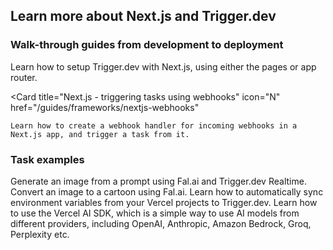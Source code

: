 ## Learn more about Next.js and Trigger.dev

### Walk-through guides from development to deployment

<CardGroup cols={2}>
  <Card title="Next.js - setup guide" icon="N" href="/guides/frameworks/nextjs">  
    Learn how to setup Trigger.dev with Next.js, using either the pages or app router.
  </Card>

  <Card
    title="Next.js - triggering tasks using webhooks"
    icon="N"
    href="/guides/frameworks/nextjs-webhooks"
  >
    Learn how to create a webhook handler for incoming webhooks in a Next.js app, and trigger a task from it.
  </Card>
</CardGroup>

### Task examples

<CardGroup cols={2}>
  <Card
    title="Fal.ai with Realtime in Next.js"
    img="/images/fal-realtime-thumbnail.png"
    href="/guides/examples/fal-ai-realtime"
  >
    Generate an image from a prompt using Fal.ai and Trigger.dev Realtime.
  </Card>
  <Card
    title="Generate a cartoon using Fal.ai in Next.js"
    img="/images/fal-generate-cartoon-thumbnail.png"
    href="/guides/examples/fal-ai-image-to-cartoon"
  >
    Convert an image to a cartoon using Fal.ai.
  </Card>
  <Card
    title="Vercel sync environment variables"
    icon="code"
    href="/guides/examples/vercel-sync-env-vars"
  >
    Learn how to automatically sync environment variables from your Vercel projects to Trigger.dev.
  </Card>
  <Card title="Vercel AI SDK" icon="code" href="/guides/examples/vercel-ai-sdk">
    Learn how to use the Vercel AI SDK, which is a simple way to use AI models from different
    providers, including OpenAI, Anthropic, Amazon Bedrock, Groq, Perplexity etc.
  </Card>
</CardGroup>
